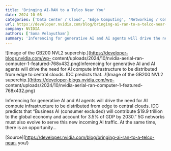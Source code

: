 ```yaml
---
title: 'Bringing AI-RAN to a Telco Near You'
date: 2024-10-08
categories: ['Data Center / Cloud', 'Edge Computing', 'Networking / Communications', '5G / 6G', 'featured', 'Telecommunications']
url: https://developer.nvidia.com/blog/bringing-ai-ran-to-a-telco-near-you/
company: NVIDIA
authors: ['Soma Velayutham']
summary: 'Inferencing for generative AI and AI agents will drive the need for AI compute infrastructure to be distributed from edge to central clouds. IDC predicts that...'
---
```



![Image of the GB200 NVL2 superchip.](https://developer-blogs.nvidia.com/wp-
content/uploads/2024/10/nvidia-aerial-ran-
computer-1-featured-768x432.png)Inferencing for generative AI and AI agents
will drive the need for AI compute infrastructure to be distributed from edge
to central clouds. IDC predicts that...![Image of the GB200 NVL2
superchip.](https://developer-blogs.nvidia.com/wp-
content/uploads/2024/10/nvidia-aerial-ran-computer-1-featured-768x432.png)

Inferencing for generative AI and AI agents will drive the need for AI compute
infrastructure to be distributed from edge to central clouds. IDC predicts
that “Business AI (consumer excluded) will contribute $19.9 trillion to the
global economy and account for 3.5% of GDP by 2030.” 5G networks must also
evolve to serve this new incoming AI traffic. At the same time, there is an
opportunity…

[Source](https://developer.nvidia.com/blog/bringing-ai-ran-to-a-telco-near-
you/)

